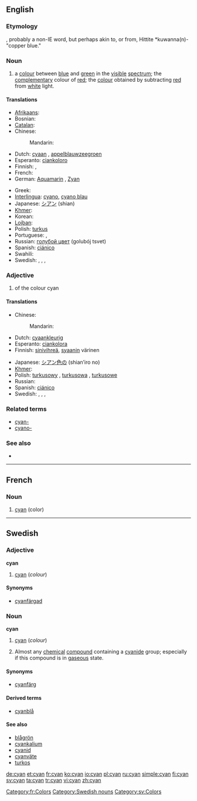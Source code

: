==English==
{{wikipedia}}

===Etymology===
{{etyl|grc}} {{term|κύανος|tr=kyanos|lang=grc||dark blue, dark blue enamel, lapis lazuli}}, probably a non-IE word, but perhaps akin to, or from, Hittite *kuwanna(n)- "copper blue."

===Noun===
{{en-noun|-|s}}

# a [[colour]] between [[blue]] and [[green]] in the [[visible]] [[spectrum]]; the [[complementary]] colour of [[red]]; the [[colour]] obtained by subtracting [[red]] from [[white]] light.
#: {{color panel|00FFFF}}

====Translations====
{{trans-top|a colour between blue and green}}
* [[Afrikaans]]: {{t|af|siaan}}
* Bosnian: {{t-|bs|tirkizna|f}}
* [[Catalan]]: {{t|ca|cian|m}}
* Chinese:
*: Mandarin: {{t-|cmn|青色|tr=qīngsè|sc=Hani}}
* Dutch: [[cyaan]] {{n}}, [[appelblauwzeegroen]] {{n}}
* Esperanto: [[ciankoloro]]
* Finnish: {{t-|fi|sinivihreä}}, {{t+|fi|syaani}}
* French: {{t+|fr|cyan|m}}
* German: [[Aquamarin]] {{n}}, [[Zyan]] {{n}}
{{trans-mid}}
* Greek: {{t+|el|κυανός|m|s|tr=kyanós}}
* [[Interlingua]]: [[cyano]], [[cyano blau]]
* Japanese: [[シアン]] (shian)
* [[Khmer]]: {{t|km|និលហរិត|tr=nil hak rit|sc=Khmr}}
* Korean: {{t|ko|청록색|tr=cheonglogsaek|sc=Kore}}
* [[Lojban]]: {{t|jbo|cicna}}
* Polish: [[turkus]] {{m}}
* Portuguese: {{t+|pt|turquesa}},  {{t+|pt|ciano|m}}
* Russian: [[голубой цвет]] (golubój tsvet) {{m}}
* Spanish: [[ciánico]]
* Swahili: {{t|sw|cyan}}
* Swedish: {{t|sv|cyan}}, {{t|sv|cyanfärg}}, {{t|sv|turkos}}, {{t|sv|turkosfärg}}
{{trans-bottom}}

===Adjective===
{{en-adj}}

# of the colour cyan

====Translations====
{{trans-top|of the colour cyan}}
* Chinese:
*: Mandarin: {{t-|cmn|青色|alt=青色的|tr=qīngsè de|sc=Hani}}
* Dutch: [[cyaankleurig]]
* Esperanto: [[ciankolora]]
* Finnish: [[sinivihreä]], [[syaani]]n värinen
{{trans-mid}}
* Japanese: [[シアン色の]] (shian’iro no)
* [[Khmer]]: {{t|km|និលហរិត|tr=nil hak rit|sc=Khmr}}
* Polish: [[turkusowy]] {{m}}, [[turkusowa]] {{f}}, [[turkusowe]] {{n}}
* Russian: {{t+|ru|голубой|tr=golubój}}
* Spanish: [[ciánico]]
* Swedish: {{t|sv|cyan}}, {{t|sv|cyanfärgad}}, {{t|sv|turkos}}, {{t|sv|turkosfärgad}}
{{trans-bottom}}

===Related terms===
* [[cyan-]]
* [[cyano-]]

===See also===
* {{list|en|blues}}

----

==French==

===Noun===
{{fr-noun|m}}

# [[cyan#English|cyan]] (color)

[[Category:fr:Colors]]

----

==Swedish==

===Adjective===
'''cyan'''

# [[cyan#English|cyan]] (''colour'')

====Synonyms====
* [[cyanfärgad]]

===Noun===
'''cyan'''

# [[cyan#English|cyan]] (''colour'')
# {{colloquial|lang=sv}} Almost any [[chemical]] [[compound]] containing a [[cyanide]] group; especially if this compound is in [[gaseous]] state.

====Synonyms====
* {{sense|colour}} [[cyanfärg]]

====Derived terms====
* [[cyanblå]]

====See also====
* [[blågrön]]
* [[cyankalium]]
* [[cyanid]]
* [[cyanväte]]
* [[turkos]]

[[Category:Swedish nouns]]
[[Category:sv:Colors]]

[[de:cyan]]
[[et:cyan]]
[[fr:cyan]]
[[ko:cyan]]
[[io:cyan]]
[[pl:cyan]]
[[ru:cyan]]
[[simple:cyan]]
[[fi:cyan]]
[[sv:cyan]]
[[ta:cyan]]
[[tr:cyan]]
[[vi:cyan]]
[[zh:cyan]]